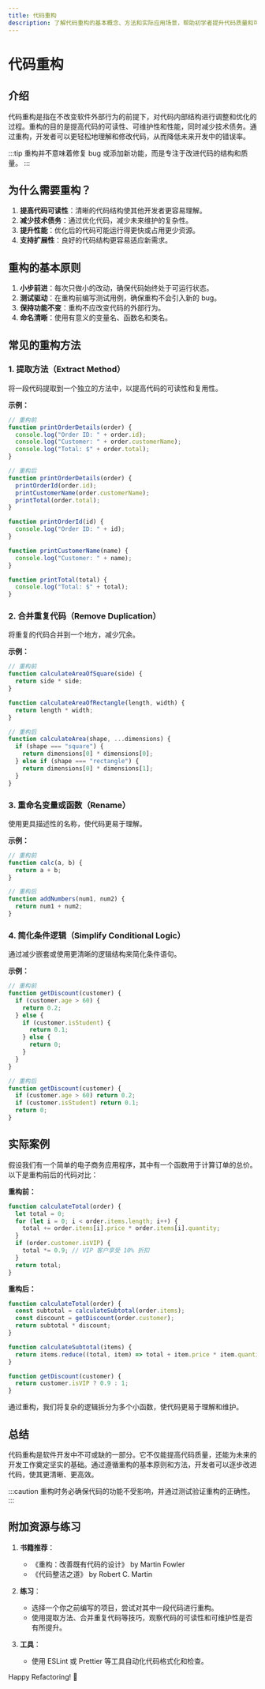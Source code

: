 ```yaml
---
title: 代码重构
description: 了解代码重构的基本概念、方法和实际应用场景，帮助初学者提升代码质量和可维护性。
---
```


# 代码重构

## 介绍

代码重构是指在不改变软件外部行为的前提下，对代码内部结构进行调整和优化的过程。重构的目的是提高代码的可读性、可维护性和性能，同时减少技术债务。通过重构，开发者可以更轻松地理解和修改代码，从而降低未来开发中的错误率。

:::tip
重构并不意味着修复 bug 或添加新功能，而是专注于改进代码的结构和质量。
:::

## 为什么需要重构？

1. **提高代码可读性**：清晰的代码结构使其他开发者更容易理解。
2. **减少技术债务**：通过优化代码，减少未来维护的复杂性。
3. **提升性能**：优化后的代码可能运行得更快或占用更少资源。
4. **支持扩展性**：良好的代码结构更容易适应新需求。

## 重构的基本原则

1. **小步前进**：每次只做小的改动，确保代码始终处于可运行状态。
2. **测试驱动**：在重构前编写测试用例，确保重构不会引入新的 bug。
3. **保持功能不变**：重构不应改变代码的外部行为。
4. **命名清晰**：使用有意义的变量名、函数名和类名。

## 常见的重构方法

### 1. 提取方法（Extract Method）

将一段代码提取到一个独立的方法中，以提高代码的可读性和复用性。

**示例：**

```javascript
// 重构前
function printOrderDetails(order) {
  console.log("Order ID: " + order.id);
  console.log("Customer: " + order.customerName);
  console.log("Total: $" + order.total);
}

// 重构后
function printOrderDetails(order) {
  printOrderId(order.id);
  printCustomerName(order.customerName);
  printTotal(order.total);
}

function printOrderId(id) {
  console.log("Order ID: " + id);
}

function printCustomerName(name) {
  console.log("Customer: " + name);
}

function printTotal(total) {
  console.log("Total: $" + total);
}
```

### 2. 合并重复代码（Remove Duplication）

将重复的代码合并到一个地方，减少冗余。

**示例：**

```javascript
// 重构前
function calculateAreaOfSquare(side) {
  return side * side;
}

function calculateAreaOfRectangle(length, width) {
  return length * width;
}

// 重构后
function calculateArea(shape, ...dimensions) {
  if (shape === "square") {
    return dimensions[0] * dimensions[0];
  } else if (shape === "rectangle") {
    return dimensions[0] * dimensions[1];
  }
}
```

### 3. 重命名变量或函数（Rename）

使用更具描述性的名称，使代码更易于理解。

**示例：**

```javascript
// 重构前
function calc(a, b) {
  return a + b;
}

// 重构后
function addNumbers(num1, num2) {
  return num1 + num2;
}
```

### 4. 简化条件逻辑（Simplify Conditional Logic）

通过减少嵌套或使用更清晰的逻辑结构来简化条件语句。

**示例：**

```javascript
// 重构前
function getDiscount(customer) {
  if (customer.age > 60) {
    return 0.2;
  } else {
    if (customer.isStudent) {
      return 0.1;
    } else {
      return 0;
    }
  }
}

// 重构后
function getDiscount(customer) {
  if (customer.age > 60) return 0.2;
  if (customer.isStudent) return 0.1;
  return 0;
}
```

## 实际案例

假设我们有一个简单的电子商务应用程序，其中有一个函数用于计算订单的总价。以下是重构前后的代码对比：

**重构前：**

```javascript
function calculateTotal(order) {
  let total = 0;
  for (let i = 0; i < order.items.length; i++) {
    total += order.items[i].price * order.items[i].quantity;
  }
  if (order.customer.isVIP) {
    total *= 0.9; // VIP 客户享受 10% 折扣
  }
  return total;
}
```

**重构后：**

```javascript
function calculateTotal(order) {
  const subtotal = calculateSubtotal(order.items);
  const discount = getDiscount(order.customer);
  return subtotal * discount;
}

function calculateSubtotal(items) {
  return items.reduce((total, item) => total + item.price * item.quantity, 0);
}

function getDiscount(customer) {
  return customer.isVIP ? 0.9 : 1;
}
```

通过重构，我们将复杂的逻辑拆分为多个小函数，使代码更易于理解和维护。

## 总结

代码重构是软件开发中不可或缺的一部分。它不仅能提高代码质量，还能为未来的开发工作奠定坚实的基础。通过遵循重构的基本原则和方法，开发者可以逐步改进代码，使其更清晰、更高效。

:::caution
重构时务必确保代码的功能不受影响，并通过测试验证重构的正确性。
:::

## 附加资源与练习

1. **书籍推荐**：
   - 《重构：改善既有代码的设计》 by Martin Fowler
   - 《代码整洁之道》 by Robert C. Martin

2. **练习**：
   - 选择一个你之前编写的项目，尝试对其中一段代码进行重构。
   - 使用提取方法、合并重复代码等技巧，观察代码的可读性和可维护性是否有所提升。

3. **工具**：
   - 使用 ESLint 或 Prettier 等工具自动化代码格式化和检查。

Happy Refactoring! 🚀